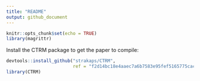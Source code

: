 ```yaml
---
title: "README"
output: github_document
---
```


```r
knitr::opts_chunk$set(echo = TRUE)
library(magrittr)
```

Install the CTRM package to get the paper to compile:

```r
devtools::install_github("strakaps/CTRM", 
                         ref = "f2d14bc18e4aaec7a6b7583e95fef5165775cac0")
library(CTRM)
```




